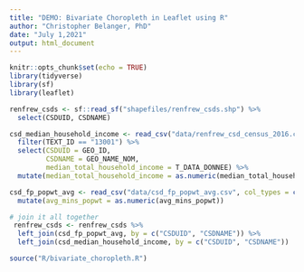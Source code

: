 ```yaml
---
title: "DEMO: Bivariate Choropleth in Leaflet using R"
author: "Christopher Belanger, PhD"
date: "July 1,2021"
output: html_document
---
```

  
  

```r
knitr::opts_chunk$set(echo = TRUE)
library(tidyverse)
library(sf)
library(leaflet)

renfrew_csds <- sf::read_sf("shapefiles/renfrew_csds.shp") %>%
  select(CSDUID, CSDNAME)

csd_median_household_income <- read_csv("data/renfrew_csd_census_2016.csv", col_types = cols(.default = "c")) %>%
  filter(TEXT_ID == "13001") %>%
  select(CSDUID = GEO_ID,
         CSDNAME = GEO_NAME_NOM,
         median_total_household_income = T_DATA_DONNEE) %>%
  mutate(median_total_household_income = as.numeric(median_total_household_income))

csd_fp_popwt_avg <- read_csv("data/csd_fp_popwt_avg.csv", col_types = cols(.default = "c")) %>%
  mutate(avg_mins_popwt = as.numeric(avg_mins_popwt))

# join it all together
 renfrew_csds <- renfrew_csds %>%
  left_join(csd_fp_popwt_avg, by = c("CSDUID", "CSDNAME")) %>%
  left_join(csd_median_household_income, by = c("CSDUID", "CSDNAME"))

source("R/bivariate_choropleth.R")
```
